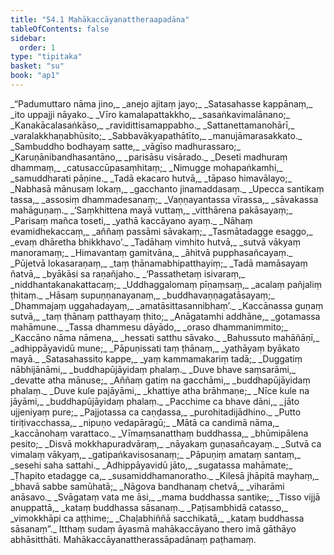 ```yaml
---
title: "54.1 Mahākaccāyanattheraapadāna"
tableOfContents: false
sidebar:
  order: 1
type: "tipitaka"
basket: "su"
book: "ap1"
---
```



<DynamicBreadcrumb />

<Division number="1" book="ap1">

<Paragraph number="6948" type="verses" book="ap1">
_“Padumuttaro nāma jino,_  
_anejo ajitaṃ jayo;_  
_Satasahasse kappānaṃ,_  
_ito uppajji nāyako._  

</Paragraph>

</Division>
<Division number="2" book="ap1">

<Paragraph number="6949" type="verses" book="ap1">
_Vīro kamalapattakkho,_  
_sasaṅkavimalānano;_  
_Kanakācalasaṅkāso,_  
_ravidittisamappabho._  

</Paragraph>

</Division>
<Division number="3" book="ap1">

<Paragraph number="6950" type="verses" book="ap1">
_Sattanettamanohārī,_  
_varalakkhaṇabhūsito;_  
_Sabbavākyapathātīto,_  
_manujāmarasakkato._  

</Paragraph>

</Division>
<Division number="4" book="ap1">

<Paragraph number="6951" type="verses" book="ap1">
_Sambuddho bodhayaṃ satte,_  
_vāgīso madhurassaro;_  
_Karuṇānibandhasantāno,_  
_parisāsu visārado._  

</Paragraph>

</Division>
<Division number="5" book="ap1">

<Paragraph number="6952" type="verses" book="ap1">
_Deseti madhuraṃ dhammaṃ,_  
_catusaccūpasaṃhitaṃ;_  
_Nimugge mohapaṅkamhi,_  
_samuddharati pāṇine._  

</Paragraph>

</Division>
<Division number="6" book="ap1">

<Paragraph number="6953" type="verses" book="ap1">
_Tadā ekacaro hutvā,_  
_tāpaso himavālayo;_  
_Nabhasā mānusaṃ lokaṃ,_  
_gacchanto jinamaddasaṃ._  

</Paragraph>

</Division>
<Division number="7" book="ap1">

<Paragraph number="6954" type="verses" book="ap1">
_Upecca santikaṃ tassa,_  
_assosiṃ dhammadesanaṃ;_  
_Vaṇṇayantassa vīrassa,_  
_sāvakassa mahāguṇaṃ._  

</Paragraph>

</Division>
<Division number="8" book="ap1">

<Paragraph number="6955" type="verses" book="ap1">
_‘Saṃkhittena mayā vuttaṃ,_  
_vitthārena pakāsayaṃ;_  
_Parisaṃ mañca toseti,_  
_yathā kaccāyano ayaṃ._  

</Paragraph>

</Division>
<Division number="9" book="ap1">

<Paragraph number="6956" type="verses" book="ap1">
_Nāhaṃ evamidhekaccaṃ,_  
_aññaṃ passāmi sāvakaṃ;_  
_Tasmātadagge esaggo,_  
_evaṃ dhāretha bhikkhavo’._  

</Paragraph>

</Division>
<Division number="10" book="ap1">

<Paragraph number="6957" type="verses" book="ap1">
_Tadāhaṃ vimhito hutvā,_  
_sutvā vākyaṃ manoramaṃ;_  
_Himavantaṃ gamitvāna,_  
_āhitvā pupphasañcayaṃ._  

</Paragraph>

</Division>
<Division number="11" book="ap1">

<Paragraph number="6958" type="verses" book="ap1">
_Pūjetvā lokasaraṇaṃ,_  
_taṃ ṭhānamabhipatthayiṃ;_  
_Tadā mamāsayaṃ ñatvā,_  
_byākāsi sa raṇañjaho._  

</Paragraph>

</Division>
<Division number="12" book="ap1">

<Paragraph number="6959" type="verses" book="ap1">
_‘Passathetaṃ isivaraṃ,_  
_niddhantakanakattacaṃ;_  
_Uddhaggalomaṃ pīṇaṃsaṃ,_  
_acalaṃ pañjaliṃ ṭhitaṃ._  

</Paragraph>

</Division>
<Division number="13" book="ap1">

<Paragraph number="6960" type="verses" book="ap1">
_Hāsaṃ supuṇṇanayanaṃ,_  
_buddhavaṇṇagatāsayaṃ;_  
_Dhammajaṃ uggahadayaṃ,_  
_amatāsittasannibhaṃ’._  

</Paragraph>

</Division>
<Division number="14" book="ap1">

<Paragraph number="6961" type="verses" book="ap1">
_Kaccānassa guṇaṃ sutvā,_  
_taṃ ṭhānaṃ patthayaṃ ṭhito;_  
_Anāgatamhi addhāne,_  
_gotamassa mahāmune._  

</Paragraph>

</Division>
<Division number="15" book="ap1">

<Paragraph number="6962" type="verses" book="ap1">
_Tassa dhammesu dāyādo,_  
_oraso dhammanimmito;_  
_Kaccāno nāma nāmena,_  
_hessati satthu sāvako._  

</Paragraph>

</Division>
<Division number="16" book="ap1">

<Paragraph number="6963" type="verses" book="ap1">
_Bahussuto mahāñāṇī,_  
_adhippāyavidū mune;_  
_Pāpuṇissati taṃ ṭhānaṃ,_  
_yathāyaṃ byākato mayā._  

</Paragraph>

</Division>
<Division number="17" book="ap1">

<Paragraph number="6964" type="verses" book="ap1">
_Satasahassito kappe,_  
_yaṃ kammamakariṃ tadā;_  
_Duggatiṃ nābhijānāmi,_  
_buddhapūjāyidaṃ phalaṃ._  

</Paragraph>

</Division>
<Division number="18" book="ap1">

<Paragraph number="6965" type="verses" book="ap1">
_Duve bhave saṃsarāmi,_  
_devatte atha mānuse;_  
_Aññaṃ gatiṃ na gacchāmi,_  
_buddhapūjāyidaṃ phalaṃ._  

</Paragraph>

</Division>
<Division number="19" book="ap1">

<Paragraph number="6966" type="verses" book="ap1">
_Duve kule pajāyāmi,_  
_khattiye atha brāhmaṇe;_  
_Nīce kule na jāyāmi,_  
_buddhapūjāyidaṃ phalaṃ._  

</Paragraph>

</Division>
<Division number="20" book="ap1">

<Paragraph number="6967" type="verses" book="ap1">
_Pacchime ca bhave dāni,_  
_jāto ujjeniyaṃ pure;_  
_Pajjotassa ca caṇḍassa,_  
_purohitadijādhino._  

</Paragraph>

</Division>
<Division number="21" book="ap1">

<Paragraph number="6968" type="verses" book="ap1">
_Putto tiriṭivacchassa,_  
_nipuṇo vedapāragū;_  
_Mātā ca candimā nāma,_  
_kaccānohaṃ varattaco._  

</Paragraph>

</Division>
<Division number="22" book="ap1">

<Paragraph number="6969" type="verses" book="ap1">
_Vīmaṃsanatthaṃ buddhassa,_  
_bhūmipālena pesito;_  
_Disvā mokkhapuradvāraṃ,_  
_nāyakaṃ guṇasañcayaṃ._  

</Paragraph>

</Division>
<Division number="23" book="ap1">

<Paragraph number="6970" type="verses" book="ap1">
_Sutvā ca vimalaṃ vākyaṃ,_  
_gatipaṅkavisosanaṃ;_  
_Pāpuṇiṃ amataṃ santaṃ,_  
_sesehi saha sattahi._  

</Paragraph>

</Division>
<Division number="24" book="ap1">

<Paragraph number="6971" type="verses" book="ap1">
_Adhippāyavidū jāto,_  
_sugatassa mahāmate;_  
_Ṭhapito etadagge ca,_  
_susamiddhamanoratho._  

</Paragraph>

</Division>
<Division number="25" book="ap1">

<Paragraph number="6972" type="verses" book="ap1">
_Kilesā jhāpitā mayhaṃ,_  
_bhavā sabbe samūhatā;_  
_Nāgova bandhanaṃ chetvā,_  
_viharāmi anāsavo._  

</Paragraph>

</Division>
<Division number="26" book="ap1">

<Paragraph number="6973" type="verses" book="ap1">
_Svāgataṃ vata me āsi,_  
_mama buddhassa santike;_  
_Tisso vijjā anuppattā,_  
_kataṃ buddhassa sāsanaṃ._  

</Paragraph>

</Division>
<Division number="27" book="ap1">

<Paragraph number="6974" type="verses" book="ap1">
_Paṭisambhidā catasso,_  
_vimokkhāpi ca aṭṭhime;_  
_Chaḷabhiññā sacchikatā,_  
_kataṃ buddhassa sāsanaṃ”._  

</Paragraph>

<Paragraph number="6975" book="ap1">
Itthaṃ sudaṃ āyasmā mahākaccāyano thero imā gāthāyo abhāsitthāti.

</Paragraph>
</Division>

<Paragraph number="6976" type="center" book="ap1">
Mahākaccāyanattherassāpadānaṃ paṭhamaṃ.
</Paragraph>